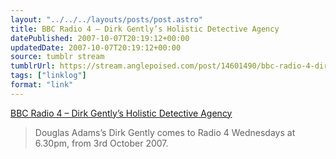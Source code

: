 ```yaml
---
layout: "../../../layouts/posts/post.astro"
title: BBC Radio 4 – Dirk Gently’s Holistic Detective Agency
datePublished: 2007-10-07T20:19:12+00:00
updatedDate: 2007-10-07T20:19:12+00:00
source: tumblr stream
tumblrUrl: https://stream.anglepoised.com/post/14601490/bbc-radio-4-dirk-gentlys-holistic-detective
tags: ["linklog"]
format: "link"
---
```


[BBC Radio 4 &#8211; Dirk Gently&#8217;s Holistic Detective Agency][1]

> Douglas Adams&rsquo;s Dirk Gently comes to Radio 4 Wednesdays at 6.30pm, from 3rd October 2007.

[1]: http://www.bbc.co.uk/radio4/dirkgently/
